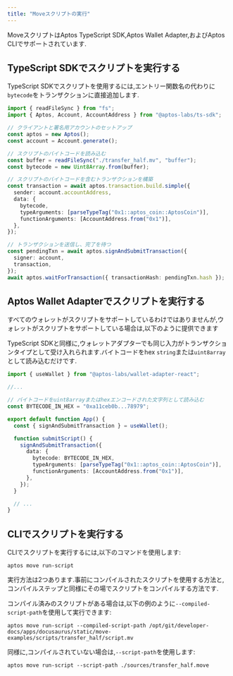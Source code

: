 ```yaml
---
title: "Moveスクリプトの実行"
---
```



MoveスクリプトはAptos TypeScript SDK,Aptos Wallet Adapter,およびAptos CLIでサポートされています.

## TypeScript SDKでスクリプトを実行する

TypeScript SDKでスクリプトを使用するには,エントリー関数名の代わりに`bytecode`をトランザクションに直接追加します.

```typescript
import { readFileSync } from "fs";
import { Aptos, Account, AccountAddress } from "@aptos-labs/ts-sdk";

// クライアントと署名用アカウントのセットアップ
const aptos = new Aptos();
const account = Account.generate();

// スクリプトのバイトコードを読み込む
const buffer = readFileSync("./transfer_half.mv", "buffer");
const bytecode = new Uint8Array.from(buffer);

// スクリプトのバイトコードを含むトランザクションを構築
const transaction = await aptos.transaction.build.simple({
  sender: account.accountAddress,
  data: {
    bytecode,
    typeArguments: [parseTypeTag("0x1::aptos_coin::AptosCoin")],
    functionArguments: [AccountAddress.from("0x1")],
  },
});

// トランザクションを送信し、完了を待つ
const pendingTxn = await aptos.signAndSubmitTransaction({
  signer: account,
  transaction,
});
await aptos.waitForTransaction({ transactionHash: pendingTxn.hash });
```

## Aptos Wallet Adapterでスクリプトを実行する

<Aside type="caution">
  すべてのウォレットがスクリプトをサポートしているわけではありませんが,ウォレットがスクリプトをサポートしている場合は,以下のように提供できます
</Aside>

TypeScript SDKと同様に,ウォレットアダプターでも同じ入力がトランザクションタイプとして受け入れられます.バイトコードをhex `string`または`uint8array`として読み込むだけです.

```typescript
import { useWallet } from "@aptos-labs/wallet-adapter-react";

//...

// バイトコードをuint8arrayまたはhexエンコードされた文字列として読み込む
const BYTECODE_IN_HEX = "0xa11ceb0b...78979";

export default function App() {
  const { signAndSubmitTransaction } = useWallet();

  function submitScript() {
    signAndSubmitTransaction({
      data: {
        bytecode: BYTECODE_IN_HEX,
        typeArguments: [parseTypeTag("0x1::aptos_coin::AptosCoin")],
        functionArguments: [AccountAddress.from("0x1")],
      },
    });
  }

  // ...
}
```

## CLIでスクリプトを実行する

CLIでスクリプトを実行するには,以下のコマンドを使用します:

```shellscript filename="Terminal"
aptos move run-script
```

実行方法は2つあります.事前にコンパイルされたスクリプトを使用する方法と,コンパイルステップと同様にその場でスクリプトをコンパイルする方法です.

コンパイル済みのスクリプトがある場合は,以下の例のように`--compiled-script-path`を使用して実行できます:

```shellscript filename="Terminal"
aptos move run-script --compiled-script-path /opt/git/developer-docs/apps/docusaurus/static/move-examples/scripts/transfer_half/script.mv
```

同様に,コンパイルされていない場合は,`--script-path`を使用します:

```shellscript filename="Terminal"
aptos move run-script --script-path ./sources/transfer_half.move
```
